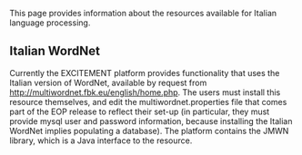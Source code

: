 This page provides information about the resources available for Italian language processing.

==Italian WordNet==

Currently the EXCITEMENT platform provides functionality that uses the Italian version of WordNet, available by request from [[FBK|http://multiwordnet.fbk.eu/english/home.php]]. The users must install this resource themselves, and edit the multiwordnet.properties file that comes part of the EOP release to reflect their set-up (in particular, they must provide mysql user and password information, because installing the Italian WordNet implies populating a database). The platform contains the JMWN library, which is a Java interface to the resource.